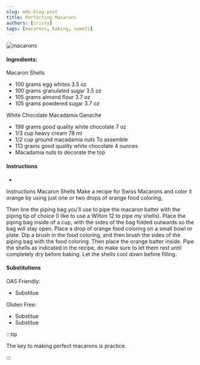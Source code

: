 ```yaml
---
slug: mdx-blog-post
title: Perfecting Macarons 
authors: [cristy]
tags: [macarons, baking, sweets]
---
```


![macarons](./macarons.jpeg)
<!--truncate-->
#### Ingredients:
Macaron Shells
- 100 grams egg whites 3.5 oz 
- 100 grams granulated sugar 3.5 oz
- 105 grams almond flour 3.7 oz
- 105 grams powdered sugar 3.7 oz

White Chocolate Macadamia Ganache
- 198 grams good quality white chocolate 7 oz
- 1/3 cup heavy cream 78 ml
- 1/2 cup ground macadamia nuts
To assemble
- 113  grams good quality white chocolate 4 ounces
- Macadamia nuts to decorate the top
#### Instructions
- 
Instructions
Macaron Shells
Make a recipe for Swiss Macarons and color it orange by using just one or two drops of orange food coloring,

Then line the piping bag you’ll use to pipe the macaron batter with the piping tip of choice (I like to use a Wilton 12 to pipe my shells).
Place the piping bag inside of a cup, with the sides of the bag folded outwards so the bag will stay open.
Place a drop of orange food coloring on a small bowl or plate.
Dip a brush in the food coloring, and then brush the sides of the piping bag with the food coloring.
Then place the orange batter inside.
Pipe the shells as indicated in the recipe, do make sure to let them rest until completely dry before baking.
Let the shells cool down before filling.

#### Substitutions
OAS Friendly: 
- Substitue 

Gluten Free: 
- Substitue 
- Substitue

:::tip

The key to making perfect macarons is practice. 

:::
